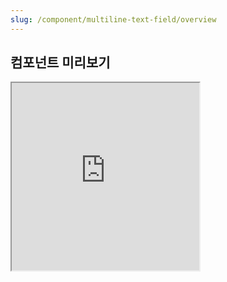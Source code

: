 ```yaml
---
slug: /component/multiline-text-field/overview
---
```


## 컴포넌트 미리보기

<Iframe
  src="https://sprout-storybook.vercel.app/iframe.html?args=&id=components-textfield-multilinetextfield--basic&viewMode=story"
  height="300px"
/>

![image coming soon](../../overviewImageComingSoon.png)
